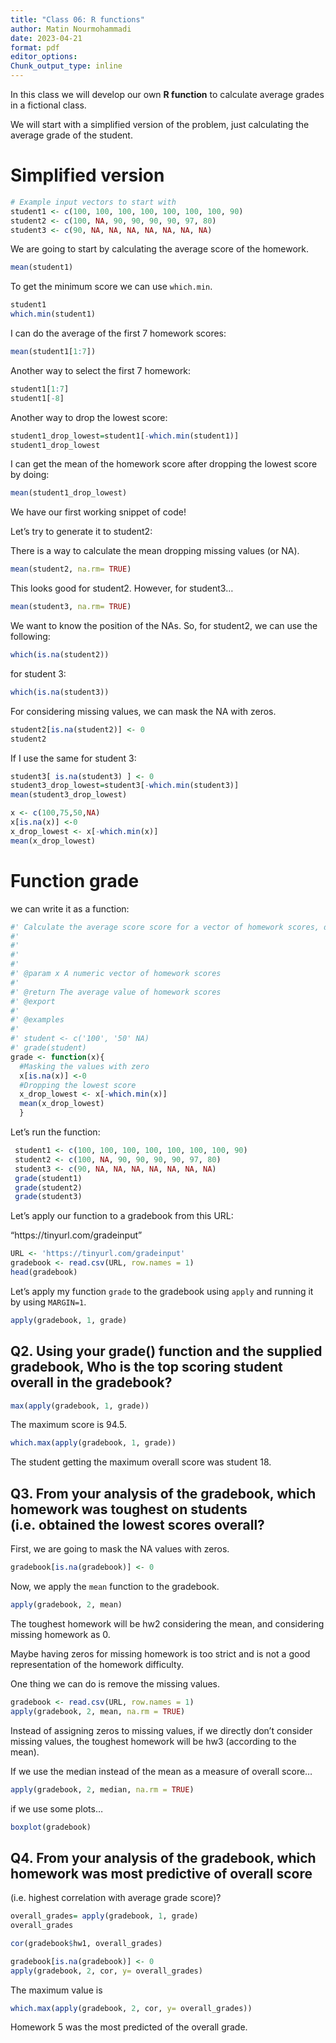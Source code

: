 ```yaml
---
title: "Class 06: R functions"
author: Matin Nourmohammadi
date: 2023-04-21
format: pdf
editor_options:
Chunk_output_type: inline
---
```


In this class we will develop our own **R function** to calculate average grades in a fictional class.

We will start with a simplified version of the problem, just calculating the average grade of the student.

# Simplified version

```r
# Example input vectors to start with
student1 <- c(100, 100, 100, 100, 100, 100, 100, 90)
student2 <- c(100, NA, 90, 90, 90, 90, 97, 80)
student3 <- c(90, NA, NA, NA, NA, NA, NA, NA)
```

We are going to start by calculating the average score of the homework.

```r
mean(student1)
```

To get the minimum score we can use `which.min`.

```r
student1
which.min(student1)
```

I can do the average of the first 7 homework scores:

```r
mean(student1[1:7])
```

Another way to select the first 7 homework:

```r
student1[1:7]
student1[-8]
```

Another way to drop the lowest score:

```r
student1_drop_lowest=student1[-which.min(student1)]
student1_drop_lowest
```

I can get the mean of the homework score after dropping the lowest score by doing:

```r
mean(student1_drop_lowest)
```

We have our first working snippet of code!

Let's try to generate it to student2:

There is a way to calculate the mean dropping missing values (or NA).

```r
mean(student2, na.rm= TRUE)
```

This looks good for student2. However, for student3...

```r
mean(student3, na.rm= TRUE)
```

We want to know the position of the NAs. So, for student2, we can use the following:

```r
which(is.na(student2))
```

for student 3:

```r
which(is.na(student3))
```

For considering missing values, we can mask the NA with zeros.

```r
student2[is.na(student2)] <- 0
student2
```

If I use the same for student 3:

```r
student3[ is.na(student3) ] <- 0
student3_drop_lowest=student3[-which.min(student3)]
mean(student3_drop_lowest)
```

```r
x <- c(100,75,50,NA) 
x[is.na(x)] <-0 
x_drop_lowest <- x[-which.min(x)]   
mean(x_drop_lowest)
```

# Function grade

we can write it as a function:

```r
#' Calculate the average score score for a vector of homework scores, dropping the lowest score, and considering NA values as zeros. 
#'
#'
#'
#'
#' @param x A numeric vector of homework scores
#'
#' @return The average value of homework scores
#' @export
#'
#' @examples
#' 
#' student <- c('100', '50' NA)
#' grade(student)
grade <- function(x){
  #Masking the values with zero
  x[is.na(x)] <-0   
  #Dropping the lowest score
  x_drop_lowest <- x[-which.min(x)]   
  mean(x_drop_lowest)  
  } 
```

Let's run the function:

```r
 student1 <- c(100, 100, 100, 100, 100, 100, 100, 90) 
 student2 <- c(100, NA, 90, 90, 90, 90, 97, 80) 
 student3 <- c(90, NA, NA, NA, NA, NA, NA, NA)  
 grade(student1) 
 grade(student2) 
 grade(student3)
```

Let's apply our function to a gradebook from this URL:

"https://tinyurl.com/gradeinput"

```r
URL <- 'https://tinyurl.com/gradeinput'
gradebook <- read.csv(URL, row.names = 1)
head(gradebook)
```

Let's apply my function `grade` to the gradebook using `apply` and running it by using `MARGIN=1`.

```r
apply(gradebook, 1, grade)
```

## Q2. Using your grade() function and the supplied gradebook, Who is the top scoring student overall in the gradebook?

```r
max(apply(gradebook, 1, grade))
```

The maximum score is 94.5.

```r
which.max(apply(gradebook, 1, grade))
```

The student getting the maximum overall score was student 18.

## Q3. From your analysis of the gradebook, which homework was toughest on students (i.e. obtained the lowest scores overall?

First, we are going to mask the NA values with zeros.

```r
gradebook[is.na(gradebook)] <- 0
```

Now, we apply the `mean` function to the gradebook.

```r
apply(gradebook, 2, mean)
```

The toughest homework will be hw2 considering the mean, and considering missing homework as 0.

Maybe having zeros for missing homework is too strict and is not a good representation of the homework difficulty.

One thing we can do is remove the missing values.

```r
gradebook <- read.csv(URL, row.names = 1)
apply(gradebook, 2, mean, na.rm = TRUE)
```

Instead of assigning zeros to missing values, if we directly don't consider missing values, the toughest homework will be hw3 (according to the mean).

If we use the median instead of the mean as a measure of overall score...

```r
apply(gradebook, 2, median, na.rm = TRUE)
```

if we use some plots...

```r
boxplot(gradebook)
```

## Q4. From your analysis of the gradebook, which homework was most predictive of overall score

(i.e. highest correlation with average grade score)?

```r
overall_grades= apply(gradebook, 1, grade)
overall_grades
```

```r
cor(gradebook$hw1, overall_grades)
```

```r
gradebook[is.na(gradebook)] <- 0
apply(gradebook, 2, cor, y= overall_grades)
```

The maximum value is

```r
which.max(apply(gradebook, 2, cor, y= overall_grades))
```

Homework 5 was the most predicted of the overall grade.

